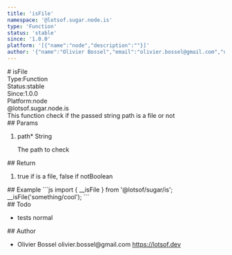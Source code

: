 ```yaml
---
title: 'isFile'
namespace: '@lotsof.sugar.node.is'
type: 'Function'
status: 'stable'
since: '1.0.0'
platform: '[{"name":"node","description":""}]'
author: '{"name":"Olivier Bossel","email":"olivier.bossel@gmail.com","url":"https://lotsof.dev"}'
---
```

<div class="docmap-mdx">
# isFile
<div class="_metas">
<div class="_type"><span class="_type-label">Type:</span><span class="_type-value">Function</span></div>
<div class="_status"><span class="_status-label">Status:</span><span class="_status-value -stable">stable</span></div>
<div class="_since"><span class="_since-label">Since:</span><span class="_since-value">1.0.0</span></div>
<div class="_platform"><span class="_platform-label">Platform:</span><span class="_platform-value -node">node</span></div>
</div>
<div class="_namespace">@lotsof.sugar.node.is</div>
<div class="_description">
This function check if the passed string path is a file or not
</div>
<div class="_params">
## Params
<ol class="_list">
<li class="_item">
<span class="_name">path<span class="_required">*</span></span><span class="_default"></span> <span class="_type">String</span>
<p class="_description">The path to check</p>
</li>
</ol>
</div>
<div class="_return">
## Return
<ol class="_list">
<li class="_item">
<span class="_description">true if is a file, false if not</span><span class="_default"></span><span class="_type">Boolean</span>
</li>
</ol>
</div>
<div class="_examples">
## Example
```js
import { __isFile } from '@lotsof/sugar/is';
__isFile('something/cool');
```
</div>
<div class="_todo">
## Todo
<ul class="_list">
<li class="_item">
<span class="_description">tests</span>
<span class="_priority -normal">normal</span>
</li>
</ul>
</div>
<div class="_author">
## Author
<ul class="_list">
<li class="_item">
<span class="_name">Olivier Bossel</span>
<span class="_email">olivier.bossel@gmail.com</span>
<a href="https://lotsof.dev" target="_blank" class="_url">https://lotsof.dev</a>
</li>
</ul>
</div>
</div>